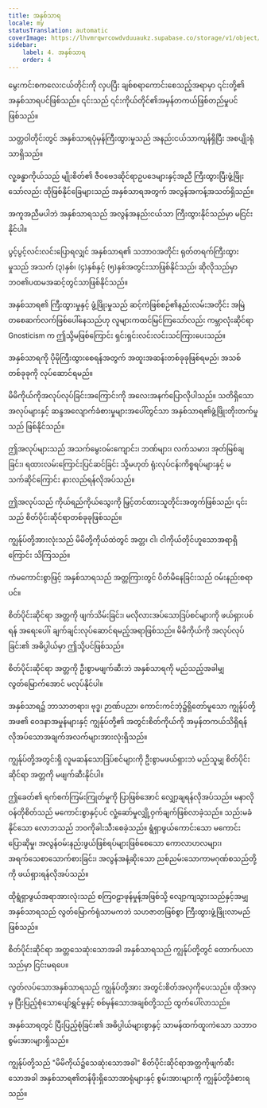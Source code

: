```yaml
---
title: အနှစ်သာရ
locale: my
statusTranslation: automatic
coverImage: https://lhvmrqwrcowdvduuaukz.supabase.co/storage/v1/object/public/strapi-uploads/small_cover-tratado-de-psicologia-revolucionaria.webp-5e15e1cec4e0ebebcde5d7fc7565d8fd.webp
sidebar:
    label: 4. အနှစ်သာရ
    order: 4
---
```

မွေးကင်းစကလေးငယ်တိုင်းကို လှပပြီး ချစ်စရာကောင်းစေသည့်အရာမှာ ၎င်းတို့၏ အနှစ်သာရပင်ဖြစ်သည်။ ၎င်းသည် ၎င်းကိုယ်တိုင်၏အမှန်တကယ်ဖြစ်တည်မှုပင်ဖြစ်သည်။

သတ္တဝါတိုင်းတွင် အနှစ်သာရပုံမှန်ကြီးထွားမှုသည် အနည်းငယ်သာကျန်ရှိပြီး အစပျိုးရုံသာရှိသည်။

လူ့ခန္ဓာကိုယ်သည် မျိုးစိတ်၏ ဇီဝဗေဒဆိုင်ရာဥပဒေများနှင့်အညီ ကြီးထွားပြီးဖွံ့ဖြိုးသော်လည်း ထိုဖြစ်နိုင်ခြေများသည် အနှစ်သာရအတွက် အလွန်အကန့်အသတ်ရှိသည်။

အကူအညီမပါဘဲ အနှစ်သာရသည် အလွန်အနည်းငယ်သာ ကြီးထွားနိုင်သည်မှာ မငြင်းနိုင်ပါ။

ပွင့်ပွင့်လင်းလင်းပြောရလျှင် အနှစ်သာရ၏ သဘာဝအတိုင်း ရုတ်တရက်ကြီးထွားမှုသည် အသက် (၃)နှစ်၊ (၄)နှစ်နှင့် (၅)နှစ်အတွင်းသာဖြစ်နိုင်သည်၊ ဆိုလိုသည်မှာ ဘဝ၏ပထမအဆင့်တွင်သာဖြစ်နိုင်သည်။

အနှစ်သာရ၏ ကြီးထွားမှုနှင့် ဖွံ့ဖြိုးမှုသည် ဆင့်ကဲဖြစ်စဉ်၏နည်းလမ်းအတိုင်း အမြဲတစေဆက်လက်ဖြစ်ပေါ်နေသည်ဟု လူများကထင်မြင်ကြသော်လည်း ကမ္ဘာလုံးဆိုင်ရာ Gnosticism က ဤသို့မဖြစ်ကြောင်း ရှင်းရှင်းလင်းလင်းသင်ကြားပေးသည်။

အနှစ်သာရကို ပိုမိုကြီးထွားစေရန်အတွက် အထူးအဆန်းတစ်ခုခုဖြစ်ရမည်၊ အသစ်တစ်ခုခုကို လုပ်ဆောင်ရမည်။

မိမိကိုယ်ကိုအလုပ်လုပ်ခြင်းအကြောင်းကို အလေးအနက်ပြောလိုပါသည်။ သတိရှိသောအလုပ်များနှင့် ဆန္ဒအလျောက်ခံစားမှုများအပေါ်တွင်သာ အနှစ်သာရ၏ဖွံ့ဖြိုးတိုးတက်မှုသည် ဖြစ်နိုင်သည်။

ဤအလုပ်များသည် အသက်မွေးဝမ်းကျောင်း၊ ဘဏ်များ၊ လက်သမား၊ အုတ်မြစ်ချခြင်း၊ ရထားလမ်းကြောင်းပြင်ဆင်ခြင်း သို့မဟုတ် ရုံးလုပ်ငန်းကိစ္စရပ်များနှင့် မသက်ဆိုင်ကြောင်း နားလည်ရန်လိုအပ်သည်။

ဤအလုပ်သည် ကိုယ်ရည်ကိုယ်သွေးကို မြှင့်တင်ထားသူတိုင်းအတွက်ဖြစ်သည်၊ ၎င်းသည် စိတ်ပိုင်းဆိုင်ရာတစ်ခုခုဖြစ်သည်။

ကျွန်ုပ်တို့အားလုံးသည် မိမိတို့ကိုယ်ထဲတွင် အတ္တ၊ ငါ၊ ငါကိုယ်တိုင်ဟူသောအရာရှိကြောင်း သိကြသည်။

ကံမကောင်းစွာဖြင့် အနှစ်သာရသည် အတ္တကြားတွင် ပိတ်မိနေခြင်းသည် ဝမ်းနည်းစရာပင်။

စိတ်ပိုင်းဆိုင်ရာ အတ္တကို ဖျက်သိမ်းခြင်း၊ မလိုလားအပ်သောဒြပ်စင်များကို ဖယ်ရှားပစ်ရန် အရေးပေါ်၊ ချက်ချင်းလုပ်ဆောင်ရမည့်အရာဖြစ်သည်။ မိမိကိုယ်ကို အလုပ်လုပ်ခြင်း၏ အဓိပ္ပါယ်မှာ ဤသို့ပင်ဖြစ်သည်။

စိတ်ပိုင်းဆိုင်ရာ အတ္တကို ဦးစွာမဖျက်ဆီးဘဲ အနှစ်သာရကို မည်သည့်အခါမျှ လွတ်မြောက်အောင် မလုပ်နိုင်ပါ။

အနှစ်သာရ၌ ဘာသာတရား၊ ဗုဒ္ဓ၊ ဉာဏ်ပညာ၊ ကောင်းကင်ဘုံ၌ရှိတော်မူသော ကျွန်ုပ်တို့အဖ၏ ဝေဒနာအမှုန်များနှင့် ကျွန်ုပ်တို့၏ အတွင်းစိတ်ကိုယ်ကို အမှန်တကယ်သိရှိရန် လိုအပ်သောအချက်အလက်များအားလုံးရှိသည်။

ကျွန်ုပ်တို့အတွင်းရှိ လူမဆန်သောဒြပ်စင်များကို ဦးစွာမဖယ်ရှားဘဲ မည်သူမျှ စိတ်ပိုင်းဆိုင်ရာ အတ္တကို မဖျက်ဆီးနိုင်ပါ။

ဤခေတ်၏ ရက်စက်ကြမ်းကြုတ်မှုကို ပြာဖြစ်အောင် လျှော့ချရန်လိုအပ်သည်။ မနာလိုဝန်တိုစိတ်သည် မကောင်းစွာနှင့်ပင် လှုံ့ဆော်မှုလျှို့ဝှက်ချက်ဖြစ်လာခဲ့သည်။ သည်းမခံနိုင်သော လောဘသည် ဘဝကိုခါးသီးစေခဲ့သည်။ ရွံရှာဖွယ်ကောင်းသော မကောင်းပြောဆိုမှု၊ အလွန်ဝမ်းနည်းဖွယ်ဖြစ်ရပ်များဖြစ်စေသော ကောလာဟလများ၊ အရက်သေစာသောက်စားခြင်း၊ အလွန်အနံ့ဆိုးသော ညစ်ညမ်းသောကာမဂုဏ်စသည်တို့ကို ဖယ်ရှားရန်လိုအပ်သည်။

ထိုရွံရှာဖွယ်အရာအားလုံးသည် စကြဝဠာဖုန်မှုန့်အဖြစ်သို့ လျော့ကျသွားသည်နှင့်အမျှ အနှစ်သာရသည် လွတ်မြောက်ရုံသာမကဘဲ သဟဇာတဖြစ်စွာ ကြီးထွားဖွံ့ဖြိုးလာမည်ဖြစ်သည်။

စိတ်ပိုင်းဆိုင်ရာ အတ္တသေဆုံးသောအခါ အနှစ်သာရသည် ကျွန်ုပ်တို့တွင် တောက်ပလာသည်မှာ ငြင်းမရပေ။

လွတ်လပ်သောအနှစ်သာရသည် ကျွန်ုပ်တို့အား အတွင်းစိတ်အလှကိုပေးသည်။ ထိုအလှမှ ပြီးပြည့်စုံသောပျော်ရွှင်မှုနှင့် စစ်မှန်သောအချစ်တို့သည် ထွက်ပေါ်လာသည်။

အနှစ်သာရတွင် ပြီးပြည့်စုံခြင်း၏ အဓိပ္ပါယ်များစွာနှင့် သာမန်ထက်ထူးကဲသော သဘာဝစွမ်းအားများရှိသည်။

ကျွန်ုပ်တို့သည် "မိမိကိုယ်၌သေဆုံးသောအခါ" စိတ်ပိုင်းဆိုင်ရာအတ္တကိုဖျက်ဆီးသောအခါ အနှစ်သာရ၏တန်ဖိုးရှိသောအာရုံများနှင့် စွမ်းအားများကို ကျွန်ုပ်တို့ခံစားရသည်။
